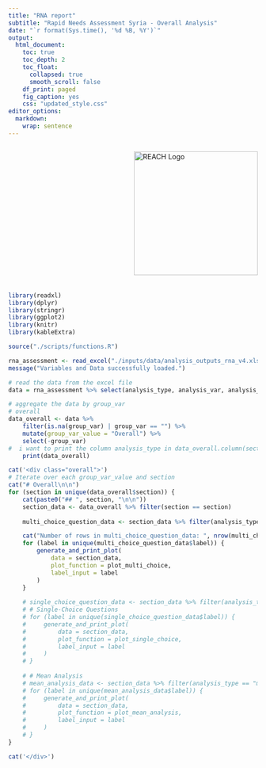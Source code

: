 ```yaml
---
title: "RNA report"
subtitle: "Rapid Needs Assessment Syria - Overall Analysis"
date: "`r format(Sys.time(), '%d %B, %Y')`"
output: 
  html_document:
    toc: true
    toc_depth: 2
    toc_float:
      collapsed: true
      smooth_scroll: false
    df_print: paged
    fig_caption: yes
    css: "updated_style.css"
editor_options:
  markdown:
    wrap: sentence
---
```


<div style="display: flex; justify-content: flex-end; margin-bottom: 20px;">
  <img src="./inputs/logos/REACH_Logo_TransparentBackground_WH.png" alt="REACH Logo" style="width: 250px; height: auto;">
</div>

```r
library(readxl)
library(dplyr)
library(stringr)
library(ggplot2)
library(knitr)
library(kableExtra)

source("./scripts/functions.R")
``` 

```r
rna_assessment <- read_excel("./inputs/data/analysis_outputs_rna_v4.xlsx")
message("Variables and Data successfully loaded.")
```

```r
# read the data from the excel file
data = rna_assessment %>% select(analysis_type, analysis_var, analysis_var_value, group_var, group_var_value, stat, n, section, label, n_total)

# aggregate the data by group_var
# overall 
data_overall <- data %>% 
    filter(is.na(group_var) | group_var == "") %>%
    mutate(group_var_value = "Overall") %>%
    select(-group_var)
#  i want to print the column analysis_type in data_overall.column(section=="Demographic")
    print(data_overall)
```

```r
cat('<div class="overall">')
# Iterate over each group_var_value and section
cat("# Overall\n\n")
for (section in unique(data_overall$section)) {
    cat(paste0("## ", section, "\n\n"))
    section_data <- data_overall %>% filter(section == section)
    
    multi_choice_question_data <- section_data %>% filter(analysis_type == "prop_select_multiple")

    cat("Number of rows in multi_choice_question_data: ", nrow(multi_choice_question_data), "\n\n")    # Multi-Choice Questions
    for (label in unique(multi_choice_question_data$label)) {
        generate_and_print_plot(
            data = section_data,
            plot_function = plot_multi_choice,
            label_input = label
        )
    }
    
    # single_choice_question_data <- section_data %>% filter(analysis_type == "prop_select_one")
    # # Single-Choice Questions
    # for (label in unique(single_choice_question_data$label)) {
    #     generate_and_print_plot(
    #         data = section_data,
    #         plot_function = plot_single_choice,
    #         label_input = label
    #     )
    # }
    
    # # Mean Analysis
    # mean_analysis_data <- section_data %>% filter(analysis_type == "mean")
    # for (label in unique(mean_analysis_data$label)) {
    #     generate_and_print_plot(
    #         data = section_data,
    #         plot_function = plot_mean_analysis,
    #         label_input = label
    #     )
    # }
}

cat('</div>')
```
